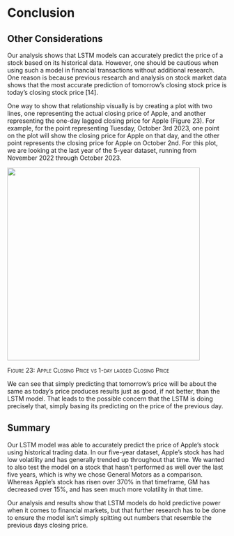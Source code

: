 # Conclusion

## Other Considerations

Our analysis shows that LSTM models can accurately predict the price of a stock based on its historical data. However, one should be cautious when using such a model in financial transactions without additional research. One reason is because previous research and analysis on stock market data shows that the most accurate prediction of tomorrow's closing stock price is today's closing stock price \[14\].

One way to show that relationship visually is by creating a plot with two lines, one representing the actual closing price of Apple, and another representing the one-day lagged closing price for Apple (Figure 23). For example, for the point representing Tuesday, October 3rd 2023, one point on the plot will show the closing price for Apple on that day, and the other point represents the closing price for Apple on October 2nd. For this plot, we are looking at the last year of the 5-year dataset, running from November 2022 through October 2023.

![](images/laggedprice.png){fig-align="center" width="442"}

[Figure 23: Apple Closing Price vs 1-day lagged Closing Price]{.smallcaps}

We can see that simply predicting that tomorrow's price will be about the same as today's price produces results just as good, if not better, than the LSTM model. That leads to the possible concern that the LSTM is doing precisely that, simply basing its predicting on the price of the previous day.

## Summary

Our LSTM model was able to accurately predict the price of Apple's stock using historical trading data. In our five-year dataset, Apple's stock has had low volatility and has generally trended up throughout that time. We wanted to also test the model on a stock that hasn't performed as well over the last five years, which is why we chose General Motors as a comparison. Whereas Apple's stock has risen over 370% in that timeframe, GM has decreased over 15%, and has seen much more volatility in that time.

Our analysis and results show that LSTM models do hold predictive power when it comes to financial markets, but that further research has to be done to ensure the model isn't simply spitting out numbers that resemble the previous days closing price.